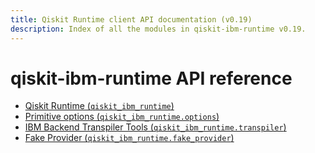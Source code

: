 ```yaml
---
title: Qiskit Runtime client API documentation (v0.19)
description: Index of all the modules in qiskit-ibm-runtime v0.19.
---
```


# qiskit-ibm-runtime API reference

*   [Qiskit Runtime (`qiskit_ibm_runtime`)](runtime_service)
*   [Primitive options (`qiskit_ibm_runtime.options`)](options)
*   [IBM Backend Transpiler Tools (`qiskit_ibm_runtime.transpiler`)](transpiler)
*   [Fake Provider (`qiskit_ibm_runtime.fake_provider`)](fake_provider)

